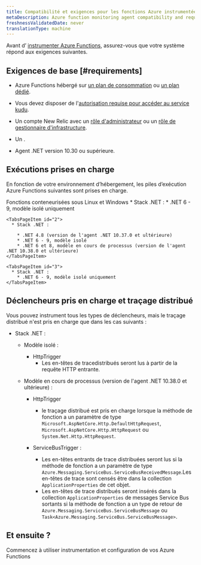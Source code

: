 ```yaml
---
title: Compatibilité et exigences pour les fonctions Azure instrumentées
metaDescription: Azure function monitoring agent compatibility and requirements.
freshnessValidatedDate: never
translationType: machine
---
```


Avant d’ [instrumenter Azure Functions](/docs/serverless-function-monitoring/aws-lambda-monitoring/instrument-lambda-function/configure-serverless-aws-monitoring), assurez-vous que votre système répond aux exigences suivantes.

## Exigences de base [#requirements]

* Azure Functions hébergé sur [un plan de consommation](https://learn.microsoft.com/en-us/azure/azure-functions/consumption-plan) ou [un plan dédié](https://learn.microsoft.com/en-us/azure/azure-functions/dedicated-plan).

* Vous devez disposer de l'[autorisation requise pour accéder au service kudu](https://learn.microsoft.com/en-us/azure/app-service/resources-kudu#access-kudu-for-your-app).

* Un compte New Relic avec un [rôle d'administrateur](/docs/accounts/original-accounts-billing/original-users-roles/users-roles-original-user-model/#roles) ou un [rôle de gestionnaire d'infrastructure](/docs/accounts/original-accounts-billing/original-users-roles/users-roles-original-user-model#add-on).

* Un <InlinePopover type="userKey" />.

* Agent .NET version 10.30 ou supérieure.

## Exécutions prises en charge

En fonction de votre environnement d’hébergement, les piles d’exécution Azure Functions suivantes sont prises en charge.

<Tabs>
  <TabsBar>
    <TabsBarItem id="3">Fonctions conteneurisées sous</TabsBarItem> <TabsBarItem id="1">Linux</TabsBarItem> <TabsBarItem id="2">et Windows</TabsBarItem>
  </TabsBar>

  <TabsPages>
    <TabsPageItem id="1">
      * Stack .NET :
        * .NET 6 - 9, modèle isolé uniquement
    </TabsPageItem>

    <TabsPageItem id="2">
      * Stack .NET :

        * .NET 4.8 (version de l'agent .NET 10.37.0 et ultérieure)
        * .NET 6 - 9, modèle isolé
        * .NET 6 et 8, modèle en cours de processus (version de l'agent .NET 10.38.0 et ultérieure)
    </TabsPageItem>

    <TabsPageItem id="3">
      * Stack .NET :
        * .NET 6 - 9, modèle isolé uniquement
    </TabsPageItem>
  </TabsPages>
</Tabs>

## Déclencheurs pris en charge et traçage distribué

Vous pouvez instrument tous les types de déclencheurs, mais le traçage distribué n'est pris en charge que dans les cas suivants :

* Stack .NET :

  * Modèle isolé :
    * HttpTrigger
      * Les en-têtes de tracedistribués seront lus à partir de la requête HTTP entrante.

  * Modèle en cours de processus (version de l'agent .NET 10.38.0 et ultérieure) :

    * HttpTrigger
      * le traçage distribué est pris en charge lorsque la méthode de fonction a un paramètre de type `Microsoft.AspNetCore.Http.DefaultHttpRequest`, `Microsoft.AspNetCore.Http.HttpRequest` ou `System.Net.Http.HttpRequest`.

    * ServiceBusTrigger :

      * Les en-têtes entrants de trace distribuées seront lus si la méthode de fonction a un paramètre de type `Azure.Messaging.ServiceBus.ServiceBusReceivedMessage`.Les en-têtes de trace sont censés être dans la collection `ApplicationProperties` de cet objet.
      * Les en-têtes de trace distribués seront insérés dans la collection `ApplicationProperties` de messages Service Bus sortants si la méthode de fonction a un type de retour de `Azure.Messaging.ServiceBus.ServiceBusMessage` ou `Task<Azure.Messaging.ServiceBus.ServiceBusMessage>`.

## Et ensuite ?

<DocTiles>
  <DocTile title="Install and configure Azure Functions monitoring" path="/docs/serverless-function-monitoring/azure-function-monitoring/install-serverless-azure-monitoring">Commencez à utiliser instrumentation et configuration de vos Azure Functions</DocTile>
</DocTiles>